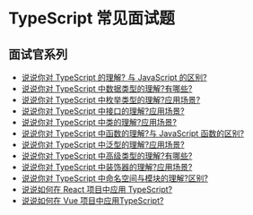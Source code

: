 # TypeScript 常见面试题

## 面试官系列

- [说说你对 TypeScript 的理解? 与 JavaScript 的区别?](/interview/typescript/typescript_1)
- [说说你对 TypeScript 中数据类型的理解?有哪些?](/interview/typescript/typescript_2)
- [说说你对 TypeScript 中枚举类型的理解?应用场景?](/interview/typescript/typescript_3)
- [说说你对 TypeScript 中接口的理解?应用场景?](/interview/typescript/typescript_4)
- [说说你对 TypeScript 中类的理解?应用场景?](/interview/typescript/typescript_5)
- [说说你对 TypeScript 中函数的理解?与 JavaScript 函数的区别?](/interview/typescript/typescript_6)
- [说说你对 TypeScript 中泛型的理解?应用场景?](/interview/typescript/typescript_7)
- [说说你对 TypeScript 中高级类型的理解?有哪些?](/interview/typescript/typescript_8)
- [说说你对 TypeScript 中装饰器的理解?应用场景?](/interview/typescript/typescript_9)
- [说说你对 TypeScript 中命名空间与模块的理解?区别?](/interview/typescript/typescript_10)
- [说说如何在 React 项目中应用 TypeScript?](/interview/typescript/typescript_11)
- [说说如何在 Vue 项目中应用TypeScript?](/interview/typescript/typescript_12)